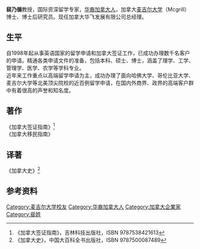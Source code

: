 '''裴乃循'''教授，国际资深留学专家，[[华裔加拿大人|华裔加拿大人]]，加拿大[[麦吉尔大学|麦吉尔大学]]（Mcgrill）博士、博士后研究员。现任加拿大华飞发展有限公司总经理。

== 生平 ==
自1998年起从事英语国家的留学申请和加拿大签证工作，已成功办理数千名客户的申请。精通各类申请文件的准备，包括本科、硕士、博士，涵盖了理学、工学、管理学、医学、农学等学科专业。<br />
近年来工作重点以高端留学申请为主，成功办理了面向哈佛大学、哥伦比亚大学、麦吉尔大学等北美顶尖院校的近百例留学申请，在国内外商界、政界的高端客户群中有着很高的声誉和知名度。

== 著作 ==
《加拿大签证指南》<ref>《加拿大签证指南》，吉林科技出版社，ISBN 9787538421613</ref><br />
《加拿大移民指南》

== 译著 ==
《加拿大史》<ref>《加拿大史》，中国大百科全书出版社，ISBN 9787500087489</ref>

== 参考资料 ==
<references/>

{{DEFAULTSORT:P}}
[[Category:麦吉尔大学校友|Category:麦吉尔大学校友]]
[[Category:华裔加拿大人|Category:华裔加拿大人]]
[[Category:加拿大企業家|Category:加拿大企業家]]
[[Category:裴姓|Category:裴姓]]